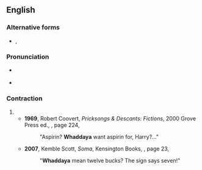 ==English==

===Alternative forms===
* {{l|en|whadaya}}, {{l|en|whadiya}}

===Pronunciation===
* {{a|GA}} {{IPA|/ˈwʌdəjə/|lang=en}}
* {{a|wine/whine}} {{IPA|/ˈhwʌdəjə/|lang=en}}

===Contraction===
{{en-cont}}

# {{eye dialect of|[[what]] [[do]] [[you]]|lang=en}}
#* '''1969''', Robert Coovert, ''Pricksongs & Descants: Fictions'', 2000 Grove Press ed., {{ISBN|0802136672}}, page 224,
#*: "Aspirin? '''Whaddaya''' want aspirin for, Harry?..."
#* '''2007''', Kemble Scott, ''Soma'', Kensington Books, {{ISBN|0758215495}}, page 23,
#*: "'''Whaddaya''' mean twelve bucks? The sign says seven!"